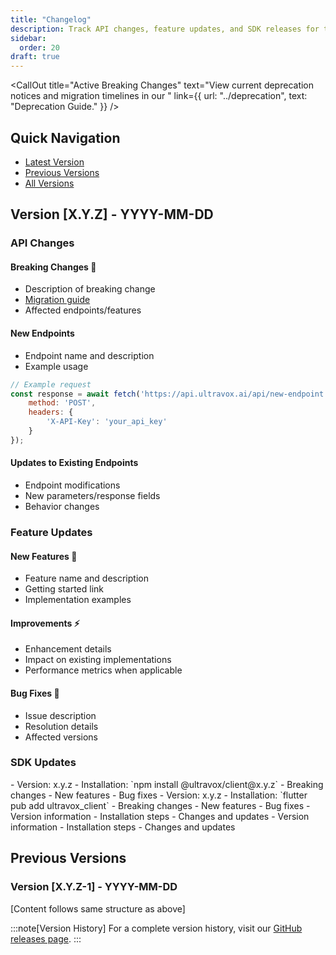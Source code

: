 ```yaml
---
title: "Changelog"
description: Track API changes, feature updates, and SDK releases for the Ultravox platform.
sidebar:
  order: 20
draft: true
---
```



<CallOut
  title="Active Breaking Changes"
  text="View current deprecation notices and migration timelines in our "
  link={{ url: "../deprecation", text: "Deprecation Guide." }}
/>

## Quick Navigation
- [Latest Version](#version-xyz-yyyy-mm-dd)
- [Previous Versions](#previous-versions)
- [All Versions](https://github.com/your-org/ultravox/releases)

## Version [X.Y.Z] - YYYY-MM-DD

### API Changes

#### Breaking Changes 🚨
- Description of breaking change
- [Migration guide](/migration/feature)
- Affected endpoints/features

#### New Endpoints
- Endpoint name and description
- Example usage
```javascript
// Example request
const response = await fetch('https://api.ultravox.ai/api/new-endpoint', {
    method: 'POST',
    headers: {
        'X-API-Key': 'your_api_key'
    }
});
```

#### Updates to Existing Endpoints
- Endpoint modifications
- New parameters/response fields
- Behavior changes

### Feature Updates

#### New Features 🎉
- Feature name and description
- Getting started link
- Implementation examples

#### Improvements ⚡
- Enhancement details
- Impact on existing implementations
- Performance metrics when applicable

#### Bug Fixes 🐛
- Issue description
- Resolution details
- Affected versions

### SDK Updates

<Tabs>
  <TabItem label="JavaScript">
    - Version: x.y.z
    - Installation: `npm install @ultravox/client@x.y.z`
    - Breaking changes
    - New features
    - Bug fixes
  </TabItem>
  <TabItem label="Flutter">
    - Version: x.y.z
    - Installation: `flutter pub add ultravox_client`
    - Breaking changes
    - New features
    - Bug fixes
  </TabItem>
  <TabItem label="Kotlin">
    - Version information
    - Installation steps
    - Changes and updates
  </TabItem>
  <TabItem label="Python">
    - Version information 
    - Installation steps
    - Changes and updates
  </TabItem>
</Tabs>

## Previous Versions

### Version [X.Y.Z-1] - YYYY-MM-DD
[Content follows same structure as above]

:::note[Version History]
For a complete version history, visit our [GitHub releases page](https://github.com/your-org/ultravox/releases).
:::